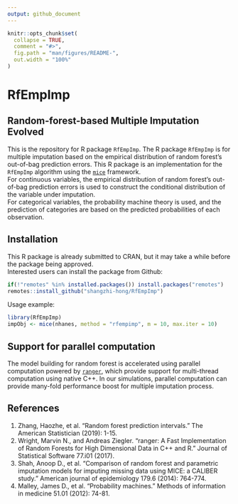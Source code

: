 ```yaml
---
output: github_document
---
```


<!-- README.md is generated from README.Rmd. Please edit that file -->

```r
knitr::opts_chunk$set(
  collapse = TRUE,
  comment = "#>",
  fig.path = "man/figures/README-",
  out.width = "100%"
)
```

# RfEmpImp

## Random-forest-based Multiple Imputation Evolved
This is the repository for R package `RfEmpImp`. The R package `RfEmpImp` is
for multiple imputation based on the empirical distribution of random forest's
out-of-bag prediction errors. This R package is an implementation for the `RfEmpImp`
algorithm using the [`mice`](https://CRAN.R-project.org/package=mice) framework.  
For continuous variables, the empirical distribution of random forest's
out-of-bag prediction errors is used to construct the conditional distribution
of the variable under imputation.  
For categorical variables, the probability machine theory is used, and the prediction
of categories are based on the predicted probabilities of each observation.

## Installation
This R package is already submitted to CRAN, but it may take a while before the
package being approved.  
Interested users can install the package from Github:
``` r
if(!"remotes" %in% installed.packages()) install.packages("remotes")
remotes::install_github("shangzhi-hong/RfEmpImp")
```

Usage example:
```r
library(RfEmpImp)
impObj <- mice(nhanes, method = "rfempimp", m = 10, max.iter = 10)
```

## Support for parallel computation
The model building for random forest is accelerated using parallel computation
powered by [`ranger`](https://CRAN.R-project.org/package=ranger), which provide
support for multi-thread computation using native C++.  In our simulations,
parallel computation can provide many-fold performance boost for multiple
imputation process.

## References
1. Zhang, Haozhe, et al. "Random forest prediction intervals."
The American Statistician (2019): 1-15.
2. Wright, Marvin N., and Andreas Ziegler. "ranger: A Fast Implementation of
Random Forests for High Dimensional Data in C++ and R." Journal of Statistical
Software 77.i01 (2017).
3. Shah, Anoop D., et al. "Comparison of random forest and parametric imputation
models for imputing missing data using MICE: a CALIBER study." American journal
of epidemiology 179.6 (2014): 764-774.
4. Malley, James D., et al. "Probability machines." Methods of information in
medicine 51.01 (2012): 74-81.
